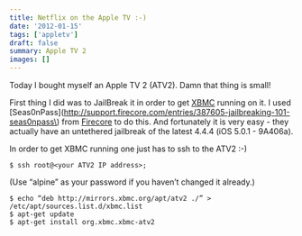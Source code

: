 ```yaml
---
title: Netflix on the Apple TV :-)
date: '2012-01-15'
tags: ['appletv']
draft: false
summary: Apple TV 2
images: []
---
```


Today I bought myself an Apple TV 2 (ATV2). Damn that thing is small!

First thing I did was to JailBreak it in order to get [XBMC](http://xbmc.org) running on it.
I used [Seas0nPass](http://support.firecore.com/entries/387605-jailbreaking-101-seas0npass\)
from [Firecore](http://firecore.com/) to do this. And fortunately
it is very easy - they actually have an untethered jailbreak of the latest 4.4.4 (iOS 5.0.1 - 9A406a).

In order to get XBMC running one just has to ssh to the ATV2 :-)

```
$ ssh root@<your ATV2 IP address>;
```

(Use “alpine” as your password if you haven’t changed it already.)

```
$ echo “deb http://mirrors.xbmc.org/apt/atv2 ./” > /etc/apt/sources.list.d/xbmc.list
$ apt-get update
$ apt-get install org.xbmc.xbmc-atv2
```

